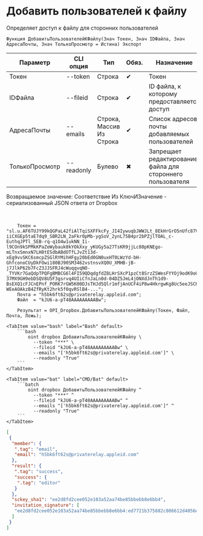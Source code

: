﻿---
sidebar_position: 3
description: Добавить пользователей к файлу и другие функции для работы с Dropbox в Открытом пакете интеграций - бесплатной open-source библиотеке интеграций для 1С:Предприятие 8, OneScript и CLI
keywords: [1C, 1С, 1С:Предприятие, 1С:Предприятие 8.3, API, Интеграция, Сервисы, Обмен, OneScript, CLI, Dropbox]
---


# Добавить пользователей к файлу
 Определяет доступ к файлу для сторонних пользователей



`Функция ДобавитьПользователейКФайлу(Знач Токен, Знач IDФайла, Знач АдресаПочты, Знач ТолькоПросмотр = Истина) Экспорт`

  | Параметр | CLI опция | Тип | Обяз. | Назначение |
  |-|-|-|-|-|
  | Токен | --token | Строка | &#x2714; | Токен |
  | IDФайла | --fileid | Строка | &#x2714; | ID файла, к которому предоставляется доступ |
  | АдресаПочты | --emails | Строка, Массив Из Строка | &#x2714; | Список адресов почты добавляемых пользователей |
  | ТолькоПросмотр | --readonly | Булево | &#x2716; | Запрещает редактирование файла для стороннего пользователя |

  
  Возвращаемое значение:   Соответствие Из КлючИЗначение - сериализованный JSON ответа от Dropbox

<br/>




```bsl title="Пример использования для 1С:Предприятие/OneScript"
    Токен = "sl.u.AF6TUJY99kQGPaL42fiAlTqiSXFFkcFy_JI4IywuqbJWWJLt_8EkHrGrO5nUfc87VkF4OYiEUw3pfWdUWxoMbpR9Wr_zXkvnNuJnd5_YnSBexWpntYlROt_CghzDjBJi9zz-iiCXGEp5taE7dq9_SBR2LN_2aFkr0pMb-ygSoV_2ynL75B4pr2bPZjlTOAL_c-EuthqJPTl_5EB-rq-q1O4w1ukNN_Ii-l9COn9kSPMkKPaZeWybauk0kYOkXxy_yKUGy5a27TsKR9jjLc80pKNEgo-mLTnxSmnxN7LH8tESdbABdOTfLJvZt13d-xEg9vvSKC6smcpZSGlRYMihHFgy20bEd0GN0uxHT0LWzYd-bH-GhfconoCUyDkFOwi180BJ90SM3462vstnsvXQ0U_XMHB-jB-j7JlkP62b7FcZ3JJSFRJ4cWuqqvqNO-_TYVKr7GaQdpTPQFgBMBCG6l4FI59QDqdgfdZ8LHrSXcP1pzCt8SrzZSWesFYYOj9odK9oU6V_Ul63-37MX9GH9ebDSQV8U5F3gsrvq4UIiCfnJaLn0d-04DZ5JmL4jONXdJnTh1d9-BsEXQ1cFJCnEPnf_PORK7rGW5K00DJsTHJd5Qlr1mfjAnUCF4iP8w4HkrgwKg8Uc5eeJSCKngVhCq_jWuRtvDaBuXiFNRwFzfG2pylnsbUceukTPk_rLgm-WEeAOAkzB4ZfRyKt2hrk5f0qvRSlB4-...";
    Почта = "h5bk6ft62s@privaterelay.appleid.com";
    Файл  = "kJU6-a-pT48AAAAAAAAABw";

    Результат = OPI_Dropbox.ДобавитьПользователейКФайлу(Токен, Файл, Почта, Ложь);
```
    

 <Tabs>
  
    <TabItem value="bash" label="Bash" default>
        ```bash
            oint dropbox ДобавитьПользователейКФайлу \
              --token "***" \
              --fileid "kJU6-a-pT48AAAAAAAAABw" \
              --emails "['h5bk6ft62s@privaterelay.appleid.com']" \
              --readonly "True"
        ```
    </TabItem>
  
    <TabItem value="bat" label="CMD/Bat" default>
        ```batch
            oint dropbox ДобавитьПользователейКФайлу ^
              --token "***" ^
              --fileid "kJU6-a-pT48AAAAAAAAABw" ^
              --emails "['h5bk6ft62s@privaterelay.appleid.com']" ^
              --readonly "True"
        ```
    </TabItem>
</Tabs>


```json title="Результат"
[
 {
  "member": {
   ".tag": "email",
   "email": "h5bk6ft62s@privaterelay.appleid.com"
  },
  "result": {
   ".tag": "success",
   "success": {
    ".tag": "editor"
   }
  },
  "sckey_sha1": "ee2d8fd2cee052e103a52aa74be85bbebb8e6bb4",
  "invitation_signature": [
   "ee2d8fd2cee052e103a52aa74be85bbebb8e6bb4:ed7721b375882c806612d4056dad9f317cc98a22"
  ]
 }
]
```
